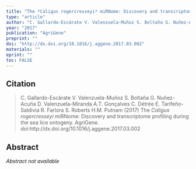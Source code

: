 ```yaml
---
title: "The *Caligus rogercresseyi* miRNome: Discovery and transcriptome profiling during the sea lice ontogeny"
type: "article"
author: "C. Gallardo-Escárate V. Valenzuela-Muñoz S. Boltaña G. Nuñez-Acuña D. Valenzuela-Miranda A.T. Gonçalves C. Détrée E. Tarifeño-Saldivia R. Farlora S. Roberts H.M. Putnam"
year: "2017"
publication: "AgriGene"
preprint: ""
doi: "http://dx.doi.org/10.1016/j.aggene.2017.03.002"
materials: ""
eprint: ""
toc: FALSE
---
```


## Citation

> C. Gallardo-Escárate V. Valenzuela-Muñoz S. Boltaña G. Nuñez-Acuña D. Valenzuela-Miranda A.T. Gonçalves C. Détrée E. Tarifeño-Saldivia R. Farlora S. Roberts H.M. Putnam (2017) The *Caligus rogercresseyi* miRNome: Discovery and transcriptome profiling during the sea lice ontogeny. AgriGene. doi:http://dx.doi.org/10.1016/j.aggene.2017.03.002

## Abstract

*Abstract not available*
